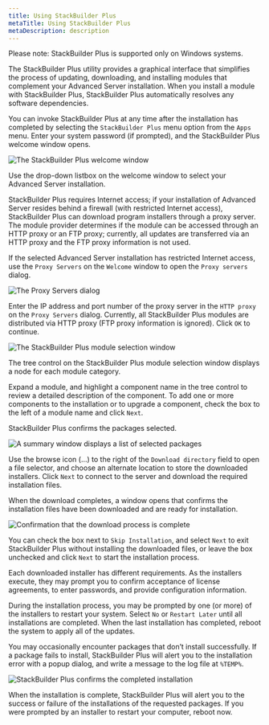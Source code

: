 ```yaml
---
title: Using StackBuilder Plus
metaTitle: Using StackBuilder Plus
metaDescription: description
---
```


Please note: StackBuilder Plus is supported only on Windows systems.

The StackBuilder Plus utility provides a graphical interface that
simplifies the process of updating, downloading, and installing modules
that complement your Advanced Server installation. When you install a
module with StackBuilder Plus, StackBuilder Plus automatically resolves
any software dependencies.

You can invoke StackBuilder Plus at any time after the installation has
completed by selecting the `StackBuilder Plus` menu option from the
`Apps` menu. Enter your system password (if prompted), and the
StackBuilder Plus welcome window opens.

![*The StackBuilder Plus welcome
window*](images/stackbuilder_plus_welcome.png)

Use the drop-down listbox on the welcome window to select your Advanced
Server installation.

StackBuilder Plus requires Internet access; if your installation of
Advanced Server resides behind a firewall (with restricted Internet
access), StackBuilder Plus can download program installers through a
proxy server. The module provider determines if the module can be
accessed through an HTTP proxy or an FTP proxy; currently, all updates
are transferred via an HTTP proxy and the FTP proxy information is not
used.

If the selected Advanced Server installation has restricted Internet
access, use the `Proxy Servers` on the `Welcome` window to open the
`Proxy servers` dialog.

![*The Proxy Servers dialog*](images/proxy_servers.png)

Enter the IP address and port number of the proxy server in the `HTTP
proxy` on the `Proxy Servers` dialog. Currently, all StackBuilder Plus
modules are distributed via HTTP proxy (FTP proxy information is
ignored). Click `OK` to continue.

![*The StackBuilder Plus module selection
window*](images/stackbuilder_plus_module_selection.png)

The tree control on the StackBuilder Plus module selection window
displays a node for each module category.

Expand a module, and highlight a component name in the tree control to
review a detailed description of the component. To add one or more
components to the installation or to upgrade a component, check the box
to the left of a module name and click `Next`.

StackBuilder Plus confirms the packages selected.

![*A summary window displays a list of selected
packages*](images/summary_window_displaying_selected_packages.png)

Use the browse icon (...) to the right of the `Download directory` field
to open a file selector, and choose an alternate location to store the
downloaded installers. Click `Next` to connect to the server and
download the required installation files.

When the download completes, a window opens that confirms the
installation files have been downloaded and are ready for installation.

![*Confirmation that the download process is
complete*](images/download_complete.png)

You can check the box next to `Skip Installation`, and select `Next` to
exit StackBuilder Plus without installing the downloaded files, or leave
the box unchecked and click `Next` to start the installation process.

Each downloaded installer has different requirements. As the installers
execute, they may prompt you to confirm acceptance of license
agreements, to enter passwords, and provide configuration information.

During the installation process, you may be prompted by one (or more) of
the installers to restart your system. Select `No` or `Restart Later`
until all installations are completed. When the last installation has
completed, reboot the system to apply all of the updates.

You may occasionally encounter packages that don’t install successfully.
If a package fails to install, StackBuilder Plus will alert you to the
installation error with a popup dialog, and write a message to the log
file at `%TEMP%`.

![*StackBuilder Plus confirms the completed
installation*](images/stackbuilder_plus_completed_installation.png)

When the installation is complete, StackBuilder Plus will alert you to
the success or failure of the installations of the requested packages.
If you were prompted by an installer to restart your computer, reboot
now.
